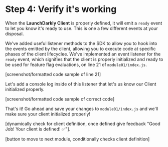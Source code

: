 # Step 4: Verify it's working

When the **LaunchDarkly Client** is properly defined, it will emit a `ready` event to let you know it's ready to use. This is one a few different events at your disposal.

We've added useful listener methods to the SDK to allow you to hook into the events emitted by the client, allowing you to execute code at specific phases of the client lifecyclee. We've implemented an event listener for the `ready` event, which signifies that the client is properly initialized and ready to be used for feature flag evaluations, on line 21 of `module01/index.js`.

[screenshot/formatted code sample of line 21]

Let's add a console log inside of this listener that let's us know our Client initialized properly.

[screenshot/formatted code sample of correct code]

That's it! Go ahead and save your changes to `module01/index.js` and we'll make sure your client initialized properly!

[dynamically check for client definition, once defined give feedback "Good Job! Your client is defined! ✅"].

[button to move to next module, conditionally checks client definition]